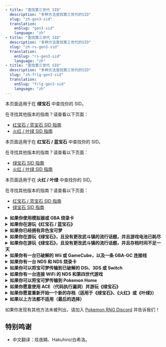 ```yaml
---
- title: "查找第三世代 SID"
  description: "多种方法查找第三世代的SID"
  slug: "zh-gen3-sid"
  translation:
    enSlug: "gen3-sid"
    language: "zh"
- title: "查找第三世代 SID"
  description: "多种方法查找第三世代的SID"
  slug: "zh-rs-gen3-sid"
  translation:
    enSlug: "rs-gen3-sid"
    language: "zh"
- title: "查找第三世代 SID"
  description: "多种方法查找第三世代的SID"
  slug: "zh-frlg-gen3-sid"
  translation:
    enSlug: "frlg-gen3-sid"
    language: "zh"
---
```


<ShowIf slug="/zh-gen3-sid">

本页面适用于在 **绿宝石** 中查找你的 SID。

在寻找其他版本的指南？请查看以下页面：

- [红宝石 / 蓝宝石 SID 指南](/zh-rs-gen3-sid)
- [火红 / 叶绿 SID 指南](/zh-frlg-gen3-sid)

</ShowIf>

<ShowIf slug="/zh-rs-gen3-sid">

本页面适用于在 **红宝石 / 蓝宝石** 中查找你的 SID。

在寻找其他版本的指南？请查看以下页面：

- [绿宝石 SID 指南](/zh-gen3-sid)
- [火红 / 叶绿 SID 指南](/zh-frlg-gen3-sid)

</ShowIf>

<ShowIf slug="/zh-frlg-gen3-sid">

本页面适用于在 **火红 / 叶绿** 中查找你的 SID。

在寻找其他版本的指南？请查看以下页面：

- [红宝石 / 蓝宝石 SID 指南](/zh-rs-gen3-sid)
- [绿宝石 SID 指南](/zh-gen3-sid)

</ShowIf>

<details>
  <summary><b>如果你使用模拟器或 GBA 烧录卡</b></summary>

1.使用 [PKHex](https://github.com/kwsch/PKHeX/releases/latest) 或者 [pkmds.app](https://pkmds.app/)加载存档查看你的SID。

</details>

<details>
  <summary><b>如果你在游玩《红宝石 / 蓝宝石》</b></summary>
<br />
### RNG 获取特定的 TID/SID 组合

1. 按照 [红蓝宝石 TID RNG 指南](/retail-rubysapphire-tid) 操作，以获得特定的 TID 和 SID。

### PokeFinder

1. 打开 [PokeFinder](/pokefinder)，在 "Gen 3" 选项卡中点击 "IDs" 按钮。
2. 在弹出的窗口中，选择 "RS" 选项卡。
3. 如果你的游戏电池已耗尽（通常是这种情况），勾选 "Dead Battery" 选项，否则选择创建存档时的时间和日期。
4. 在 PokeFinder 的筛选栏中输入你的 TID。
5. 点击生成可能的 SID 列表。
6. 如果结果中有多个可能的 SID，请在选择初始宝可梦前存档。
7. 依次尝试用这些 SID 进行乱数刷闪，如果成功获得异色宝可梦，你就找到了正确的 SID。

### 使用 Web 工具（仅适用于电池耗尽的情况）

1. 打开 Lincoln 的 [SID Finder](https://lincoln-lm.github.io/JS-Finder/Gen3/IDs.html)。
2. 输入你的 TID，然后点击 "TID" 按钮。
3. 在 "Initial Seed" 处输入 5a0。
4. 点击生成可能的 SID 列表。
5. 如果有多个可能的 SID，请在选择初始宝可梦前存档。
6. 依次尝试用这些 SID 进行乱数刷闪，如果成功获得异色宝可梦，你就找到了正确的 SID。

</details>

<details>
  <summary><b>如果你已经拥有异色宝可梦</b></summary>

1. 如果宝可梦曾参与战斗，使用降低努力值的树果重置努力值。
2. 打开 [PokeFinder](/pokefinder) ，进入 "工具" > "IV Calculator"。
3. 输入宝可梦的信息，以计算其个体值（IV）。
4. 进入 "第三世代工具" > "IVs to PID"。
5. 输入宝可梦的 IV、性格，以及你的 TID。
6. 进行搜索，并根据不同情况选择正确的方法：
   - 野生宝可梦：方式 1-4。
   - 传说宝可梦：方式 1。
7. 如果结果中出现多个 SID，请尝试用不同 SID 进行乱数刷闪，直至找到正确的 SID。

</details>

<details>
  <summary><b>如果你在游玩《绿宝石》，且没有更改武斗镇的流行话题，并且游戏电池已耗尽</b></summary>

1. [请参考本指南](/emerald-sid-feebas)

</details>

<details>
  <summary><b>如果你在游玩《绿宝石》，且没有更改武斗镇的流行话题，并且存档时间不足一天</b></summary>

1. [请参考本指南](/emerald-sid-feebas)

</details>

<details>
  <summary><b>如果你有一台已破解的 Wii 或 GameCube，以及一条 GBA-GC 连接线</b></summary>

1. 使用 [FIX94's gba-link-cable-dumper](https://github.com/FIX94/gba-link-cable-dumper/releases/tag/v1.6)转储存档。
2. 使用 [PKHex](https://github.com/kwsch/PKHeX/releases/latest) 或 [pkmds.app](https://pkmds.app/) 加载存档，即可查看 SID。

</details>

<details>
  <summary><b>如果你有一台 NDS 和 NDS 烧录卡</b></summary>

1. 使用 [Rudolph's GBA Backup Tool](https://projectpokemon.org/home/tutorials/save-editing/managing-gba-saves/using-gba-backup-tool-r55/)导出存档。
2. 使用 [PKHex](https://github.com/kwsch/PKHeX/releases/latest) 或 [pkmds.app](https://pkmds.app/) 加载存档，即可查看 SID。

</details>

<details>
  <summary><b>如果你可以将宝可梦传输到已破解的 DSi、3DS 或 Switch</b></summary>

1. 将宝可梦传输到你的破解主机。
2. 导出存档：
   - [DSi 使用 GodMode9](https://github.com/DS-Homebrew/GodMode9i/releases/latest)
   - [3DS 使用 Checkpoint](https://github.com/BernardoGiordano/Checkpoint/releases/latest)
   - [Switch 使用 JKSV](https://github.com/J-D-K/JKSV/releases/latest)
3. 使用 [PKHex](https://github.com/kwsch/PKHeX/releases/latest) 或 [pkmds.app](https://pkmds.app/) 加载存档，即可查看 SID。

</details>

<details>
  <summary><b>如果你有一台连接 WiFi 的 NDS 和第四世代游戏</b></summary>

1. 加入 [Pokemon RNG Discord](https://www.discord.gg/d8JuAvg)。
2. 请求其他人使用 [PokeClassic Network GTS](https://pkmnclassic.net/gts/)检查你的宝可梦 SID。
3. 将宝可梦传输到第四世代游戏。
4. 在 [PokeClassic Network GTS](https://pkmnclassic.net/gts/)上上传宝可梦。
5. 告诉对方你的宝可梦信息，让他们帮你查询。

</details>

<details>
  <summary><b>如果你可以将宝可梦传输到 Pokemon Home</b></summary>

1. 将宝可梦传输到 Pokemon Home。
2. 加入 [Pokemon RNG Discord](https://www.discord.gg/d8JuAvg).
3. 请求其他人帮忙检查你的 SID。

</details>

<details>
  <summary><b>如果你愿意使用 ACE（代码执行漏洞）并游玩《绿宝石》</b></summary>

1. 按照 [本指南](https://e-sh4rk.github.io/ACE3/emerald/getting-started/introduction/)设置 ACE。
2. 在 [此 pastebin](https://pastebin.com/kYfBzVE3)使用 "读取 Box 9 Slot 27 的 SID" 代码，它会将你的 TID 设为 SID。
3. 打开训练家卡片，此时显示的 TID 就是你的 SID。
4. 软重置游戏，避免保存变更。

</details>

<details>
  <summary><b>如果你愿意重新开始一个新的存档（适用于《绿宝石》、《火红》或《叶绿》）</b></summary>

1. 开始一个新的存档。
2. 在 "YOUR NAME?" 界面按下 A 确认名字的同时，启动秒表计时。
3. 当角色缩小并变白（即即将进入卡车的瞬间），停止秒表计时。
4. 打开 [PokeFinder](/pokefinder)，在 "第三世代" 选项卡中点击 "IDs" 按钮。
5. 在新窗口中选择 "FRLGE" 选项卡。
6. 在 TID 字段输入你的训练师 ID。
7. 用秒表记录的秒数乘以 59.7275，并向下取整，即为可能的起始帧数。
8. 计算 (可能的起始帧数 - 50)，并输入到 Initial Advances 字段。
9. 计算 (可能的起始帧数 + 50)，并输入到 Max Advances 字段。
10. 点击生成可能的 SID 列表。
11. 如果有多个可能的 SID，请在选择初始宝可梦前存档。
12. 依次尝试用这些 SID 进行乱数刷闪，如果成功获得异色宝可梦，你就找到了正确的 SID。

</details>

<details>
  <summary><b>如果以上方法都不适用（最后的选择）</b></summary>

1. 试着随机遇到一只异色宝可梦。
2. 然后参考上方的 "如果你已经拥有异色宝可梦" 方法来查找 SID。

</details>

如果你发现有其他方法未被列出，请加入 [Pokemon RNG Discord](https://www.discord.gg/d8JuAvg) 并告诉我们！

## 特别鸣谢

- 中文翻译：炫夜鳞、Hakuhiro/白希洛。
